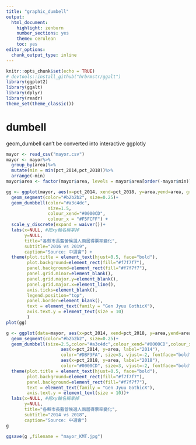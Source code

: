 ```yaml
---
title: "graphic_dumbell"
output:
  html_document:
    highlight: zenburn
    number_sections: yes
    theme: cerulean
    toc: yes
editor_options:
  chunk_output_type: inline
---
```

<style>
strong{
    color:dimgrey;
}

li code{
    color: dimgrey;

}
.sourceCode{
    margin-bottom: 0px;
}
pre{
    border-radius: 0;
}
</style>
```r
knitr::opts_chunk$set(echo = TRUE)
# devtools::install_github("hrbrmstr/ggalt")
library(ggplot2)
library(ggalt)
library(dplyr)
library(readr)
theme_set(theme_classic())
```

# dumbell

geom_dumbell can't be converted into interactive ggplotly

```r

mayor <- read_csv("mayor.csv")
mayor <- mayor%>%
  group_by(area)%>%
  mutate(min = min(pct_2014,pct_2018))%>%
  arrange(-min)
mayor$area <- factor(mayor$area, levels = mayor$area[order(-mayor$min)])

gg <- ggplot(mayor, aes(x=pct_2014, xend=pct_2018, y=area,yend=area, group=area)) +
  geom_segment(color="#b2b2b2", size=0.25)+
  geom_dumbbell(color="#a3c4dc", 
                size=1.5,
                colour_xend="#0000CD",
                colour_x = "#F5FCFF") + 
  scale_y_discrete(expand = waiver())+
  labs(x=NULL, #把xy軸名稱拿掉
       y=NULL, 
       title="各縣市長藍營候選人兩屆得票率變化", 
       subtitle="2016 vs 2019", 
       caption="Source: 中選會") +
  theme(plot.title = element_text(hjust=0.5, face="bold"),
        plot.background=element_rect(fill="#f7f7f7"),
        panel.background=element_rect(fill="#f7f7f7"),
        panel.grid.minor=element_blank(),
        panel.grid.major.y=element_blank(),
        panel.grid.major.x=element_line(),
        axis.ticks=element_blank(),
        legend.position="top",
        panel.border=element_blank(),
        text = element_text(family = "Gen Jyuu GothicX"),
        axis.text.y = element_text(size = 10)
        )
plot(gg)


```


```r
g <- ggplot(data=mayor, aes(x=pct_2014, xend=pct_2018, y=area,yend=area, group=area))+ 
  geom_segment(color="#b2b2b2", size=0.25)+
  geom_dumbbell(size=2.5,color="#a3c4dc",colour_xend="#0000CD",colour_x = "#DBF3FA")+ geom_text(data=filter(mayor, area=="臺南市"),
                     aes(x=pct_2014, y=area, label="2014"),
                     color="#DBF3FA", size=3, vjust=-2, fontface="bold", family="Gen Jyuu GothicX")+ geom_text(data=filter(mayor, area=="臺南市"),
                     aes(x=pct_2018, y=area, label="2018"),
                     color="#0000CD", size=3, vjust=-2, fontface="bold", family="Gen Jyuu GothicX")+
  theme(plot.title = element_text(hjust=0.5, face="bold"),
        plot.background=element_rect(fill="#f7f7f7"),
        panel.background=element_rect(fill="#f7f7f7"),
        text = element_text(family = "Gen Jyuu GothicX"),
        axis.text.y = element_text(size = 10))+
  labs(x=NULL, #把xy軸名稱拿掉
       y=NULL, 
       title="各縣市長藍營候選人兩屆得票率變化", 
       subtitle="2014 vs 2018", 
       caption="Source: 中選會") 
g

ggsave(g ,filename = "mayor_KMT.jpg")
```


